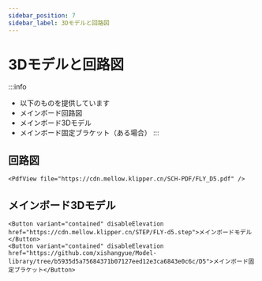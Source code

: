 ```yaml
---
sidebar_position: 7
sidebar_label: 3Dモデルと回路図
---
```


# 3Dモデルと回路図


:::info
* 以下のものを提供しています
* メインボード回路図
* メインボード3Dモデル
* メインボード固定ブラケット（ある場合）
:::

## 回路図

    <PdfView file="https://cdn.mellow.klipper.cn/SCH-PDF/FLY_D5.pdf" />


## メインボード3Dモデル

    <Button variant="contained" disableElevation href="https://cdn.mellow.klipper.cn/STEP/FLY-d5.step">メインボードモデル</Button>
    <Button variant="contained" disableElevation href="https://github.com/xishangyue/Model-library/tree/b5935d5a75684371b07127eed12e3ca6843e0c6c/D5">メインボード固定ブラケット</Button>